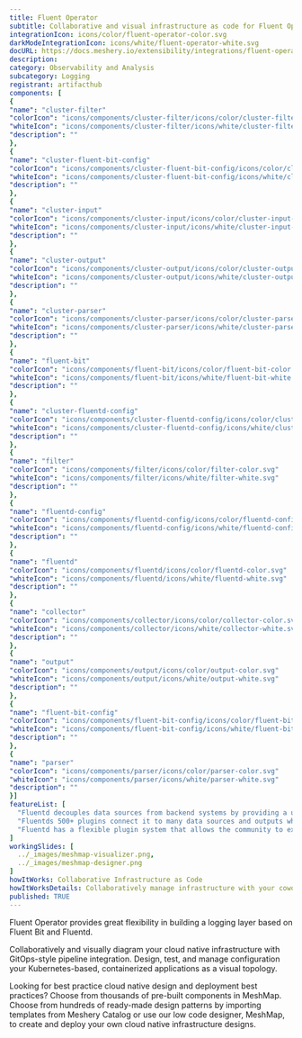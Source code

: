 ```yaml
---
title: Fluent Operator
subtitle: Collaborative and visual infrastructure as code for Fluent Operator
integrationIcon: icons/color/fluent-operator-color.svg
darkModeIntegrationIcon: icons/white/fluent-operator-white.svg
docURL: https://docs.meshery.io/extensibility/integrations/fluent-operator
description: 
category: Observability and Analysis
subcategory: Logging
registrant: artifacthub
components: [
{
"name": "cluster-filter"
"colorIcon": "icons/components/cluster-filter/icons/color/cluster-filter-color.svg"
"whiteIcon": "icons/components/cluster-filter/icons/white/cluster-filter-white.svg"
"description": ""
},
{
"name": "cluster-fluent-bit-config"
"colorIcon": "icons/components/cluster-fluent-bit-config/icons/color/cluster-fluent-bit-config-color.svg"
"whiteIcon": "icons/components/cluster-fluent-bit-config/icons/white/cluster-fluent-bit-config-white.svg"
"description": ""
},
{
"name": "cluster-input"
"colorIcon": "icons/components/cluster-input/icons/color/cluster-input-color.svg"
"whiteIcon": "icons/components/cluster-input/icons/white/cluster-input-white.svg"
"description": ""
},
{
"name": "cluster-output"
"colorIcon": "icons/components/cluster-output/icons/color/cluster-output-color.svg"
"whiteIcon": "icons/components/cluster-output/icons/white/cluster-output-white.svg"
"description": ""
},
{
"name": "cluster-parser"
"colorIcon": "icons/components/cluster-parser/icons/color/cluster-parser-color.svg"
"whiteIcon": "icons/components/cluster-parser/icons/white/cluster-parser-white.svg"
"description": ""
},
{
"name": "fluent-bit"
"colorIcon": "icons/components/fluent-bit/icons/color/fluent-bit-color.svg"
"whiteIcon": "icons/components/fluent-bit/icons/white/fluent-bit-white.svg"
"description": ""
},
{
"name": "cluster-fluentd-config"
"colorIcon": "icons/components/cluster-fluentd-config/icons/color/cluster-fluentd-config-color.svg"
"whiteIcon": "icons/components/cluster-fluentd-config/icons/white/cluster-fluentd-config-white.svg"
"description": ""
},
{
"name": "filter"
"colorIcon": "icons/components/filter/icons/color/filter-color.svg"
"whiteIcon": "icons/components/filter/icons/white/filter-white.svg"
"description": ""
},
{
"name": "fluentd-config"
"colorIcon": "icons/components/fluentd-config/icons/color/fluentd-config-color.svg"
"whiteIcon": "icons/components/fluentd-config/icons/white/fluentd-config-white.svg"
"description": ""
},
{
"name": "fluentd"
"colorIcon": "icons/components/fluentd/icons/color/fluentd-color.svg"
"whiteIcon": "icons/components/fluentd/icons/white/fluentd-white.svg"
"description": ""
},
{
"name": "collector"
"colorIcon": "icons/components/collector/icons/color/collector-color.svg"
"whiteIcon": "icons/components/collector/icons/white/collector-white.svg"
"description": ""
},
{
"name": "output"
"colorIcon": "icons/components/output/icons/color/output-color.svg"
"whiteIcon": "icons/components/output/icons/white/output-white.svg"
"description": ""
},
{
"name": "fluent-bit-config"
"colorIcon": "icons/components/fluent-bit-config/icons/color/fluent-bit-config-color.svg"
"whiteIcon": "icons/components/fluent-bit-config/icons/white/fluent-bit-config-white.svg"
"description": ""
},
{
"name": "parser"
"colorIcon": "icons/components/parser/icons/color/parser-color.svg"
"whiteIcon": "icons/components/parser/icons/white/parser-white.svg"
"description": ""
}]
featureList: [
  "Fluentd decouples data sources from backend systems by providing a unified logging layer in between.",
  "Fluentds 500+ plugins connect it to many data sources and outputs while keeping its core simple.",
  "Fluentd has a flexible plugin system that allows the community to extend its functionality. "
]
workingSlides: [
  ../_images/meshmap-visualizer.png,
  ../_images/meshmap-designer.png
]
howItWorks: Collaborative Infrastructure as Code
howItWorksDetails: Collaboratively manage infrastructure with your coworkers synchronously sharing the same designs.
published: TRUE
---
```

<p>
Fluent Operator provides great flexibility in building a logging layer based on Fluent Bit and Fluentd.
</p>
<p>
    Collaboratively and visually diagram your cloud native infrastructure with GitOps-style pipeline integration. Design, test, and manage configuration your Kubernetes-based, containerized applications as a visual topology.
</p>
<p>
    Looking for best practice cloud native design and deployment best practices? Choose from thousands of pre-built components in MeshMap. Choose from hundreds of ready-made design patterns by importing templates from Meshery Catalog or use our low code designer, MeshMap, to create and deploy your own cloud native infrastructure designs.
</p>
